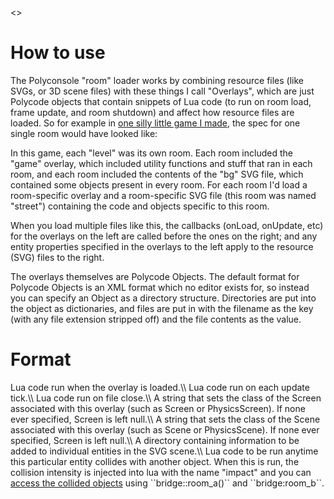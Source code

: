 <<toc>>

=How to use=

The Polyconsole "room" loader works by combining resource files (like SVGs, or 3D scene files) with these things I call "Overlays", which are just Polycode objects that contain snippets of Lua code (to run on room load, frame update, and room shutdown) and affect how resource files are loaded. So for example in [[http://runhello.com/?p=554|one silly little game I made]], the spec for one single room would have looked like:

{{{"media/overlay/game,media/overlay/street,media/bg.svg,media/street.svg"}}}

In this game, each "level" was its own room. Each room included the "game" overlay, which included utility functions and stuff that ran in each room, and each room included the contents of the "bg" SVG file, which contained some objects present in every room. For each room I'd load a room-specific overlay and a room-specific SVG file (this room was named "street") containing the code and objects specific to this room.

When you load multiple files like this, the callbacks (onLoad, onUpdate, etc) for the overlays on the left are called before the ones on the right; and any entity properties specified in the overlays to the left apply to the resource (SVG) files to the right.

The overlays themselves are Polycode Objects. The default format for Polycode Objects is an XML format which no editor exists for, so instead you can specify an Object as a directory structure. Directories are put into the object as dictionaries, and files are put in with the filename as the key (with any file extension stripped off) and the file contents as the value.

=Format=

{{{onLoad}}} Lua code run when the overlay is loaded.\\
{{{onUpdate}}} Lua code run on each update tick.\\
{{{onClose}}} Lua code run on file close.\\
{{{screen}}} A string that sets the class of the Screen associated with this overlay (such as Screen or PhysicsScreen). If none ever specified, Screen is left null.\\
{{{scene}}} A string that sets the class of the Scene associated with this overlay (such as Scene or PhysicsScene). If none ever specified, Screen is left null.\\
{{{entity/}}} A directory containing information to be added to individual entities in the SVG scene.\\
{{{entity/SOME_ENTITY_NAME/onCollide}}} Lua code to be run anytime this particular entity collides with another object. When this is run, the collision intensity is injected into lua with the name "impact" and you can [[https://bitbucket.org/runhello/polyconsole/wiki/Functions_added_in_Polyconsole#!physics|access the collided objects]] using ``bridge::room_a()`` and ``bridge:room_b``.
